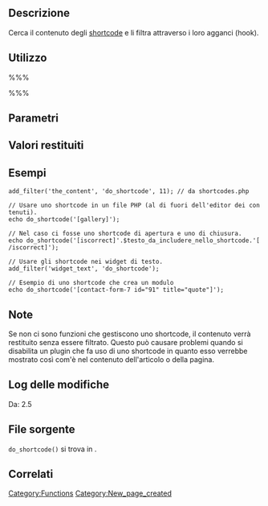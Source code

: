 {{Languages|
{{en|Function Reference/do shortcode}}
{{it|Riferimento funzioni/do shortcode}}
{{ja|Function Reference/do shortcode}}
}}
== Descrizione ==

Cerca il contenuto degli [[it:Le API degli Shortcode|shortcode]] e li filtra attraverso i loro agganci (hook).

== Utilizzo ==

%%%<?php echo do_shortcode( $content ) ?>%%%

== Parametri ==

{{it:Parameter|$content|string|Contenuto in cui cercare gli shortcode}}

== Valori restituiti ==

{{it:Return||string|Contenuto con gli shortcode sostituiti dall'output ottenuto dalle funzioni che li gestiscono.}}

== Esempi ==

 add_filter('the_content', 'do_shortcode', 11); // da shortcodes.php

 // Usare uno shortcode in un file PHP (al di fuori dell'editor dei contenuti).
 echo do_shortcode('[gallery]');

 // Nel caso ci fosse uno shortcode di apertura e uno di chiusura.
 echo do_shortcode('[iscorrect]'.$testo_da_includere_nello_shortcode.'[/iscorrect]');

 // Usare gli shortcode nei widget di testo.
 add_filter('widget_text', 'do_shortcode');

 // Esempio di uno shortcode che crea un modulo
 echo do_shortcode('[contact-form-7 id="91" title="quote"]');

== Note ==

Se non ci sono funzioni che gestiscono uno shortcode, il contenuto verrà restituito senza essere filtrato. Questo può causare problemi quando si disabilita un plugin che fa uso di uno shortcode in quanto esso verrebbe mostrato così com'è nel contenuto dell'articolo o della pagina.

== Log delle modifiche ==

Da: 2.5

== File sorgente ==

<tt>do_shortcode()</tt> si trova in {{Trac|wp-includes/shortcodes.php}}.

== Correlati ==

{{it:Shortcode Tags}}

{{it:Tag Footer}}

[[Category:Functions]]
[[Category:New_page_created]]